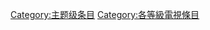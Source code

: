 {{Articles by Quality|topic=電視|project=電視|format=TOC}}
{{emptycat}}

[[Category:主题级条目|Category:主题级条目]]
[[Category:各等級電視條目|Category:各等級電視條目]]